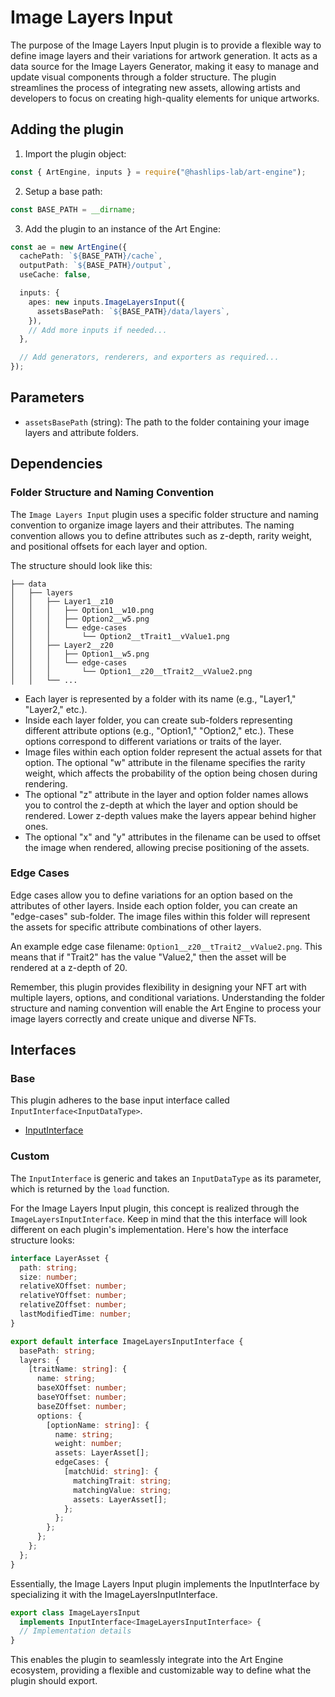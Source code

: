 # Image Layers Input

The purpose of the Image Layers Input plugin is to provide a flexible way to define image layers and their variations for artwork generation. It acts as a data source for the Image Layers Generator, making it easy to manage and update visual components through a folder structure. The plugin streamlines the process of integrating new assets, allowing artists and developers to focus on creating high-quality elements for unique artworks.

## Adding the plugin

1.  Import the plugin object:

```ts copy
const { ArtEngine, inputs } = require("@hashlips-lab/art-engine");
```

2. Setup a base path:

```ts copy
const BASE_PATH = __dirname;
```

3. Add the plugin to an instance of the Art Engine:

```ts copy
const ae = new ArtEngine({
  cachePath: `${BASE_PATH}/cache`,
  outputPath: `${BASE_PATH}/output`,
  useCache: false,

  inputs: {
    apes: new inputs.ImageLayersInput({
      assetsBasePath: `${BASE_PATH}/data/layers`,
    }),
    // Add more inputs if needed...
  },

  // Add generators, renderers, and exporters as required...
});
```

## Parameters

- `assetsBasePath` (string): The path to the folder containing your image layers and attribute folders.

## Dependencies

### Folder Structure and Naming Convention

The `Image Layers Input` plugin uses a specific folder structure and naming convention to organize image layers and their attributes. The naming convention allows you to define attributes such as z-depth, rarity weight, and positional offsets for each layer and option.

The structure should look like this:

```shell copy
├── data
│   ├── layers
│   │   ├── Layer1__z10
│   │   │   ├── Option1__w10.png
│   │   │   ├── Option2__w5.png
│   │   │   └── edge-cases
│   │   │       └── Option2__tTrait1__vValue1.png
│   │   ├── Layer2__z20
│   │   │   ├── Option1__w5.png
│   │   │   └── edge-cases
│   │   │       └── Option1__z20__tTrait2__vValue2.png
│   │   └── ...
```

- Each layer is represented by a folder with its name (e.g., "Layer1," "Layer2," etc.).
- Inside each layer folder, you can create sub-folders representing different attribute options (e.g., "Option1," "Option2," etc.). These options correspond to different variations or traits of the layer.
- Image files within each option folder represent the actual assets for that option. The optional "w" attribute in the filename specifies the rarity weight, which affects the probability of the option being chosen during rendering.
- The optional "z" attribute in the layer and option folder names allows you to control the z-depth at which the layer and option should be rendered. Lower z-depth values make the layers appear behind higher ones.
- The optional "x" and "y" attributes in the filename can be used to offset the image when rendered, allowing precise positioning of the assets.

### Edge Cases

Edge cases allow you to define variations for an option based on the attributes of other layers. Inside each option folder, you can create an "edge-cases" sub-folder. The image files within this folder will represent the assets for specific attribute combinations of other layers.

An example edge case filename: `Option1__z20__tTrait2__vValue2.png`. This means that if "Trait2" has the value "Value2," then the asset will be rendered at a z-depth of 20.

Remember, this plugin provides flexibility in designing your NFT art with multiple layers, options, and conditional variations. Understanding the folder structure and naming convention will enable the Art Engine to process your image layers correctly and create unique and diverse NFTs.

## Interfaces

### Base

This plugin adheres to the base input interface called `InputInterface<InputDataType>`.

- [InputInterface](../../custom-plugins/inputs/interface)

### Custom

The `InputInterface` is generic and takes an `InputDataType` as its parameter, which is returned by the `load` function.

For the Image Layers Input plugin, this concept is realized through the `ImageLayersInputInterface`. Keep in mind that the this interface will look different on each plugin's implementation. Here's how the interface structure looks:

```ts copy
interface LayerAsset {
  path: string;
  size: number;
  relativeXOffset: number;
  relativeYOffset: number;
  relativeZOffset: number;
  lastModifiedTime: number;
}

export default interface ImageLayersInputInterface {
  basePath: string;
  layers: {
    [traitName: string]: {
      name: string;
      baseXOffset: number;
      baseYOffset: number;
      baseZOffset: number;
      options: {
        [optionName: string]: {
          name: string;
          weight: number;
          assets: LayerAsset[];
          edgeCases: {
            [matchUid: string]: {
              matchingTrait: string;
              matchingValue: string;
              assets: LayerAsset[];
            };
          };
        };
      };
    };
  };
}
```

Essentially, the Image Layers Input plugin implements the InputInterface by specializing it with the ImageLayersInputInterface.

```ts copy
export class ImageLayersInput
  implements InputInterface<ImageLayersInputInterface> {
  // Implementation details
}
```

This enables the plugin to seamlessly integrate into the Art Engine ecosystem, providing a flexible and customizable way to define what the plugin should export.
